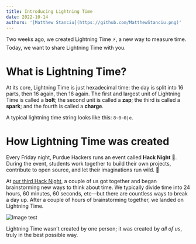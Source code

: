 ```yaml
---
title: Introducing Lightning Time
date: 2022-10-14
authors: '[Matthew Stanciu](https://github.com/MatthewStanciu.png)'
---
```



<LightningTimeProvider>

<Clock />

Two weeks ago, we created <span className="font-bold lightning-gradient">Lightning Time</span> ⚡️, a new way to measure time. Today, we want to share Lightning Time with you.

# What is Lightning Time?

At its core, Lightning Time is just hexadecimal time: the day is split into 16 parts, then 16 again, then 16 again. The first and largest
unit of Lightning Time is called a **bolt**; the second unit is called a **zap**; the third is called a **spark**; and the fourth is
called a **charge**.

A typical lightning time string looks like this: `8~0~0|e`.

# How Lightning Time was created

Every Friday night, Purdue Hackers runs an event called **Hack Night** 🌙.
During the event, students work together to build their own projects, contribute to open source, and let their imaginations run wild. 🧠

At [our third Hack Night](https://events.purduehackers.com/hack-night-03), a couple of us got together and began brainstorming
new ways to think about time. We typically divide time into 24 hours, 60 minutes, 60 seconds, etc—but there are countless ways
to break a day up. After a couple of hours of brainstorming together, we landed on Lightning Time.

![Image test](/lightning-time/IMG_0265.jpeg)

Lightning Time wasn't created by one person; it was created by _all of us_, truly in the best possible way.

</LightningTimeProvider>
